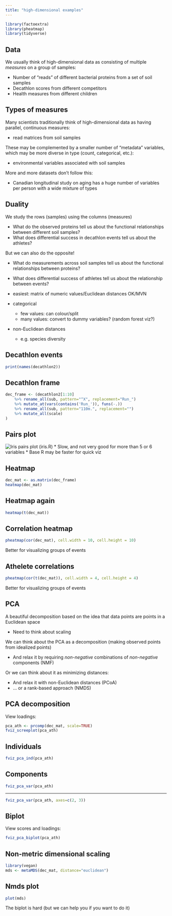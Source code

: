 ```yaml
---
title: "high-dimensional examples"
---
```


```r
library(factoextra)
library(pheatmap)
library(tidyverse)
```

## Data

We usually think of high-dimensional data as consisting of multiple _measures_ on a group of samples:

* Number of "reads" of different bacterial proteins from a set of soil samples
* Decathlon scores from different competitors
* Health measures from different children

## Types of measures

Many scientists traditionally think of high-dimensional data as having parallel, continuous measures:

* read matrices from soil samples

These may be complemented by a smaller number of “metadata” variables, which may be more diverse in type (count, categorical, etc.):

* environmental variables associated with soil samples

More and more datasets don't follow this:

* Canadian longitudinal study on aging has a huge number of variables per person with a wide mixture of types

## Duality

We study the rows (samples) using the columns (measures)

* What do the observed proteins tell us about the functional relationships between different soil samples?
* What does differential success in decathlon events tell us about the athletes?

But we can also do the opposite!

* What do measurements across soil samples tell us about the functional relationships between proteins?
* What does differential success of athletes tell us about the relationship between events?

- easiest: matrix of numeric values/Euclidean distances OK/MVN
- categorical
    - few values: can colour/split
	- many values: convert to dummy variables? (random forest viz?)
- non-Euclidean distances
    - e.g. species diversity

## Decathlon events

```r
print(names(decathlon2))
```

## Decathlon frame

```r
dec_frame <- (decathlon2[1:10]
	%>% rename_all(sub, pattern="^X", replacement="Run_")
	%>% mutate_at(vars(contains('Run_')), funs(-.))
	%>% rename_all(sub, pattern="110m.", replacement="")
	%>% mutate_all(scale)
)
```

## Pairs plot

![Iris pairs plot (iris.R)](iris.Rout.png)
* Slow, and not very good for more than 5 or 6 variables
* Base R may be faster for quick viz

## Heatmap

```r
dec_mat <- as.matrix(dec_frame)
heatmap(dec_mat)
```

## Heatmap again

```r
heatmap(t(dec_mat))
```

## Correlation heatmap

```r
pheatmap(cor(dec_mat), cell.width = 10, cell.height = 10)
```

Better for visualizing groups of  events

## Athelete correlations

```r
pheatmap(cor(t(dec_mat)), cell.width = 4, cell.height = 4)
```

Better for visualizing groups of  events

## PCA

A beautiful decomposition based on the idea that data points are points in a Euclidean space

* Need to think about scaling

We can think about the PCA as a decomposition (making observed points from idealized points)

* And relax it by requiring _non-negative_ combinations of _non-negative_ components (NMF)

Or we can think about it as minimizing distances:

* And relax it with non-Euclidean distances (PCoA)
* … or a rank-based approach (NMDS)

## PCA decomposition

View loadings:

```r
pca_ath <- prcomp(dec_mat, scale=TRUE)
fviz_screeplot(pca_ath)
```

## Individuals

```r
fviz_pca_ind(pca_ath)
```

## Components

```r
fviz_pca_var(pca_ath)
```


--------------------

```r
fviz_pca_var(pca_ath, axes=c(2, 3))
```

## Biplot

View scores and loadings:

```r
fviz_pca_biplot(pca_ath)
```

## Non-metric dimensional scaling

```r
library(vegan)
mds <- metaMDS(dec_mat, distance="euclidean")
```

## Nmds plot

```r
plot(mds)
```

The biplot is hard (but we can help you if you want to do it)

